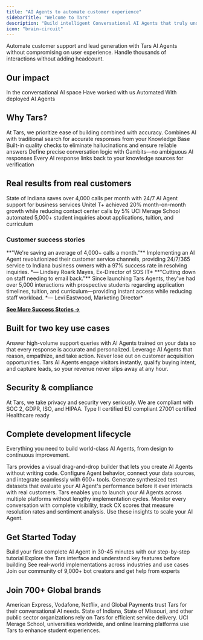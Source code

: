 ```yaml
---
title: "AI Agents to automate customer experience"
sidebarTitle: "Welcome to Tars"
description: "Build intelligent Conversational AI Agents that truly understand context, sentiment, and intent to deliver natural, human-like interactions."
icon: "brain-circuit"
---
```



Automate customer support and lead generation with Tars AI Agents without compromising on user experience. Handle thousands of interactions without adding headcount.
## Our impact

<Columns cols={2}>
  <Card title="8+ Years" icon="calendar">
    In the conversational AI space
  </Card>
  <Card title="800+ Global Brands" icon="building">
    Have worked with us
  </Card>
  <Card title="60M+ Customer Conversations" icon="messages">
    Automated
  </Card>
  <Card title="100+ Countries" icon="globe">
    With deployed AI Agents
  </Card>
</Columns>

## Why Tars?

  <Card title="Automate customer experience reliably" icon="phone" horizontal>
At Tars, we prioritize ease of building combined with accuracy.
  </Card>
<Columns cols={2}>
  <Card title="Hybrid search" icon="magnifying-glass">
    Combines AI with traditional search for accurate responses from your Knowledge Base
  </Card>
  <Card title="AI evaluation" icon="clipboard-check">
    Built-in quality checks to eliminate hallucinations and ensure reliable answers
  </Card>
  <Card title="Controlled conversations" icon="route">
    Define precise conversation logic with Gambits—no ambiguous AI responses
  </Card>
  <Card title="Source attribution" icon="link">
    Every AI response links back to your knowledge sources for verification
  </Card>
</Columns>


## Real results from real customers

<Columns cols={3}>
  <Card title="4,000+ Calls Saved Monthly" icon="phone-slash">
    State of Indiana saves over 4,000 calls per month with 24/7 AI Agent support for business services
  </Card>
  <Card title="20% Monthly Growth" icon="chart-line">
    Unitel T+ achieved 20% month-on-month growth while reducing contact center calls by 5%
  </Card>
  <Card title="5,000+ Interactions" icon="comments">
    UCI Merage School automated 5,000+ student inquiries about applications, tuition, and curriculum
  </Card>
</Columns>

### **Customer success stories**

<Columns cols={1}>
  <Card title="State of Indiana" icon="flag-usa">
    **"We're saving an average of 4,000+ calls a month."**
    Implementing an AI Agent revolutionized their customer service channels, providing 24/7/365 service to Indiana business owners with a 97% success rate in resolving inquiries.
    *— Lindsey Roark Mayes, Ex-Director of SOS IT*
  </Card>
  <Card title="UCI Paul Merage School of Business" icon="school">
    **"Cutting down on staff needing to email back."**
    Since launching Tars Agents, they've had over 5,000 interactions with prospective students regarding application timelines, tuition, and curriculum—providing instant access while reducing staff workload.
    *— Levi Eastwood, Marketing Director*
  </Card>
</Columns>

[**See More Success Stories →**](/welcome-to-tars/success-stories)


## Built for two key use cases

<Steps>
  <Step title="AI Agents for customer support" icon="headset" >
    Answer high-volume support queries with AI Agents trained on your data so that every response is accurate and personalized. Leverage AI Agents that reason, empathize, and take action.
  </Step>
  <Step title="AI Agents for customer acquisition" icon="chart-line-up">
    Never lose out on customer acquisition opportunities. Tars AI Agents engage visitors instantly, qualify buying intent, and capture leads, so your revenue never slips away at any hour.
  </Step>
</Steps>

## Security & compliance

At Tars, we take privacy and security very seriously. We are compliant with SOC 2, GDPR, ISO, and HIPAA.
<Columns cols={2}>
  <Card title="SOC 2" icon="shield-check">
    Type II certified
  </Card>
  <Card title="GDPR" icon="scale-balanced">
    EU compliant
  </Card>
  <Card title="ISO" icon="certificate">
    27001 certified
  </Card>
  <Card title="HIPAA" icon="hospital">
    Healthcare ready
  </Card>
</Columns>

## Complete development lifecycle

Everything you need to build world-class AI Agents, from design to continuous improvement.

<Steps>
  <Step title="Easy building" icon="wand-magic-sparkles">
    Tars provides a visual drag-and-drop builder that lets you create AI Agents without writing code. Configure Agent behavior, connect your data sources, and integrate seamlessly with 600+ tools.
  </Step>
  <Step title="Reliable testing" icon="flask">
    Generate synthesized test datasets that evaluate your AI Agent's performance before it ever interacts with real customers.
  </Step>
  <Step title="Fast deployment" icon="rocket">
    Tars enables you to launch your AI Agents across multiple platforms without lengthy implementation cycles.
  </Step>
  <Step title="Accurate insights" icon="chart-mixed">
    Monitor every conversation with complete visibility, track CX scores that measure resolution rates and sentiment analysis. Use these insights to scale your AI Agent.
  </Step>
</Steps>


## Get Started Today

<Columns cols={2}>
  <Card
    title="Quick Start Guide"
    icon="graduation-cap"
    href="/"
    arrow="true"
  >
    Build your first complete AI Agent in 30-45 minutes with our step-by-step tutorial
  </Card>
  <Card
    title="Platform Tour"
    icon="map"
    href="/platform-fundamentals/platform-tour"
    arrow="true"
  >
    Explore the Tars interface and understand key features before building
  </Card>
  <Card
    title="Video Tutorials"
    icon="play"
    href="/getting-help/video-tutorials"  
    arrow="true"
  >
    See real-world implementations across industries and use cases
  </Card>
  <Card
    title="Community Support"
    icon="users"
    href="/getting-help/community-forum"
    arrow="true"
  >
    Join our community of 9,000+ bot creators and get help from experts
  </Card>
</Columns>



## Join 700+ Global brands

  <Card title="Fortune 500 Companies" icon="building" horizontal>
    American Express, Vodafone, Netflix, and Global Payments trust Tars for their conversational AI needs.
  </Card>
<CardGroup cols={2}>
  <Card title="Government Agencies" icon="landmark" >
    State of Indiana, State of Missouri, and other public sector organizations rely on Tars for efficient service delivery.
  </Card>
  <Card title="Educational Institutions" icon="graduation-cap" >
    UCI Merage School, universities worldwide, and online learning platforms use Tars to enhance student experiences.
  </Card>
</CardGroup>


